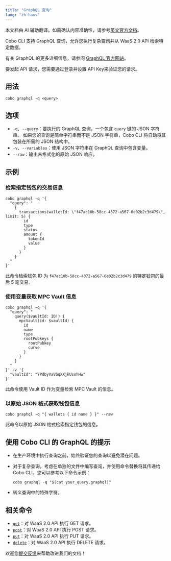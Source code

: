 ```yaml
---
title: "GraphQL 查询"
lang: "zh-hans"
---
```

<Note>本文档由 AI 辅助翻译。如需确认内容准确性，请参考[英文官方文档](https://www.cobo.com/developers/v2/guides/overview/introduction)。</Note>

Cobo CLI 支持 GraphQL 查询，允许您执行复杂查询并从 WaaS 2.0 API 检索特定数据。

有关 GraphQL 的更多详细信息，请参阅 [GraphQL 官方网站](https://graphql.org/)。

<Note>要发起 API 请求，您需要通过登录并设置 API Key来验证您的请求。</Note>

## 用法

```shell
cobo graphql -q <query>
```

## 选项

- `-q, --query`：要执行的 GraphQL 查询，一个包含 `query` 键的 JSON 字符串。
  <Info>如果您的查询是简单字符串而不是 JSON 字符串，Cobo CLI 将自动将其包装在所需的 JSON 结构中。</Info>
- `-v, --variables`：使用 JSON 字符串在 GraphQL 查询中包含变量。
- `--raw`：输出未格式化的原始 JSON 响应。

## 示例

### 检索指定钱包的交易信息

```shell
cobo graphql -q '{
  "query": "
    {
      transactions(walletId: \"f47ac10b-58cc-4372-a567-0e02b2c3d479\", limit: 5) {
        id
        type
        status
        amount {
          tokenId
          value
        }
      }
    }
  "
}'
```

此命令检索钱包 ID 为 `f47ac10b-58cc-4372-a567-0e02b2c3d479` 的特定钱包的最后 5 笔交易。

### 使用变量获取 MPC Vault 信息

```shell
cobo graphql -q '{
  "query": "
    query($vaultId: ID!) {
      mpcVault(id: $vaultId) {
        id
        name
        type
        rootPubkeys {
          rootPubkey
          curve
        }
      }
    }
  "
}' -v '{
  "vaultId": "YPdbyVaVGqXXjkUsohHw"
}'
```

此命令使用 Vault ID 作为变量检索 MPC Vault 的信息。

### 以原始 JSON 格式获取钱包信息

```shell
cobo graphql -q "{ wallets { id name } }" --raw
```

此命令以原始 JSON 格式检索指定钱包的信息。

## 使用 Cobo CLI 的 GraphQL 的提示

- 在生产环境中执行查询之前，始终验证您的查询以避免潜在问题。
- 对于复杂查询，考虑在单独的文件中编写查询，并使用命令替换将其传递给 Cobo CLI。您可以参考以下命令示例：

   ```shell
   cobo graphql -q "$(cat your_query.graphql)"
   ```

- 转义查询中的特殊字符。

## 相关命令

- [`get`](/v2_cn/developer-tools/cobo-cli/get-requests)：对 WaaS 2.0 API 执行 GET 请求。
- [`post`](/v2_cn/developer-tools/cobo-cli/post-requests)：对 WaaS 2.0 API 执行 POST 请求。
- [`put`](/v2_cn/developer-tools/cobo-cli/put-requests)：对 WaaS 2.0 API 执行 PUT 请求。
- [`delete`](/v2_cn/developer-tools/cobo-cli/delete-requests)：对 WaaS 2.0 API 执行 DELETE 请求。

<Tip>欢迎您[提交反馈](https://forms.zohopublic.com/cobo/form/DocumentFeedbackForm/formperma/QvLOhxJv1_JMsJ-1dleZ8Itb_7rzN-LtgvsDdxosoVI)来帮助改进我们的文档！</Tip>